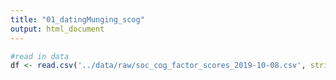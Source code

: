 ```yaml
---
title: "01_datingMunging_scog"
output: html_document
---
```


```r

#read in data
df <- read.csv('../data/raw/soc_cog_factor_scores_2019-10-08.csv', stringsAsFactors=FALSE) #from Lindsay's analysis

```